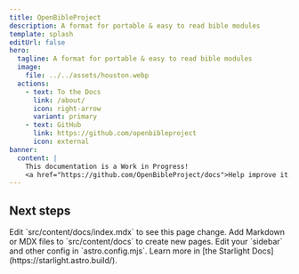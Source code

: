 ```yaml
---
title: OpenBibleProject
description: A format for portable & easy to read bible modules
template: splash
editUrl: false
hero:
  tagline: A format for portable & easy to read bible modules
  image:
    file: ../../assets/houston.webp
  actions:
    - text: To the Docs
      link: /about/
      icon: right-arrow
      variant: primary
    - text: GitHub
      link: https://github.com/openbibleproject
      icon: external
banner:
  content: |
    This documentation is a Work in Progress!
    <a href="https://github.com/OpenBibleProject/docs">Help improve it.</a>
---
```



## Next steps

<CardGrid stagger>
	<Card title="Update content" icon="pencil">
		Edit `src/content/docs/index.mdx` to see this page change.
	</Card>
	<Card title="Add new content" icon="add-document">
		Add Markdown or MDX files to `src/content/docs` to create new pages.
	</Card>
	<Card title="Configure your site" icon="setting">
		Edit your `sidebar` and other config in `astro.config.mjs`.
	</Card>
	<Card title="Read the docs" icon="open-book">
		Learn more in [the Starlight Docs](https://starlight.astro.build/).
	</Card>
</CardGrid>

<Discord title="Have a question or want to get involved?" cta="Join our Discord"/>